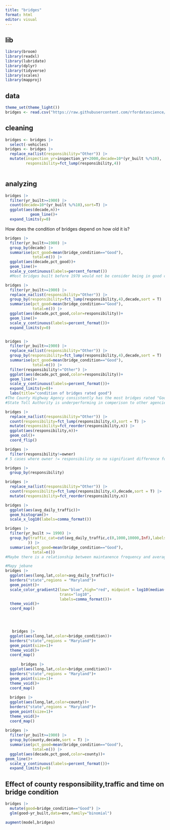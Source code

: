 ---
title: "bridges"
format: html
editor: visual
---

## lib

```{r}

library(broom)
library(readxl)
library(lubridate)
library(dplyr)
library(tidyverse)
library(scales)
library(mapproj)
```

## data

```{r}
theme_set(theme_light())
bridges <- read.csv("https://raw.githubusercontent.com/rfordatascience/tidytuesday/master/data/2018/2018-11-27/baltimore_bridges.csv")
```

## cleaning

```{r}
bridges <- bridges |> 
  select(-vehicles)
bridges <- bridges |>
  replace_na(list(responsibility="Other")) |>
  mutate(inspection_yr=inspection_yr+2000,decade=10*(yr_built %/%10),
         responsibility=fct_lump(responsibility,4))
  
```

## analyzing

```{r}
bridges |> 
  filter(yr_built>=1900) |> 
  count(decade=10*(yr_built %/%10),sort=T) |> 
  ggplot(aes(decade,n))+
           geom_line()+
  expand_limits(y=0)
```

How does the condition of bridges depend on how old it is?

```{r}
bridges |> 
  filter(yr_built>=1900) |> 
  group_by(decade) |> 
  summarise(pct_good=mean(bridge_condition=="Good"),
            total=n()) |> 
  ggplot(aes(decade,pct_good))+
  geom_line()+
  scale_y_continuous(labels=percent_format())
  #Most bridges built before 1970 would not be consider being in good condition and it doesnt matter how long before 1970 they were built. Vast majority of bridges built since 2000 are in good condition.

bridges |> 
  filter(yr_built>=1900) |> 
  replace_na(list(responsibility="Other")) |> 
  group_by(responsibility=fct_lump(responsibility,4),decade,sort = T) |>
  summarise(pct_good=mean(bridge_condition=="Good"),
            total=n()) |> 
  ggplot(aes(decade,pct_good,color=responsibility))+
  geom_line()+
  scale_y_continuous(labels=percent_format())+
  expand_limits(y=0)


bridges |> 
  filter(yr_built>=1900) |> 
  replace_na(list(responsibility="Other")) |> 
  group_by(responsibility=fct_lump(responsibility,4),decade,sort = T) |>
  summarise(pct_good=mean(bridge_condition=="Good"),
            total=n()) |> 
  filter(responsibility!="Other") |> 
  ggplot(aes(decade,pct_good,color=responsibility))+
  geom_line()+
  scale_y_continuous(labels=percent_format())+
  expand_limits(y=0)+
  labs(title="condition of bridges rated good")
#The County Highway Agency consistently has the most bridges rated "Good" from before 1970.
#State Toll Authority is underperforming in comperison to other agencies.
```

```{r}
bridges |>
  replace_na(list(responsibility="Other")) |> 
  count(responsibility=fct_lump(responsibility,4),sort = T) |> 
  mutate(responsibility=fct_reorder(responsibility,n)) |> 
  ggplot(aes(responsibility,n))+
  geom_col()+
  coord_flip()

bridges |> 
  filter(responsibility!=owner)
# 5 cases where owner != responsibility so no significant difference for our analysis

bridges |> 
  group_by(responsibility)

bridges |>
  replace_na(list(responsibility="Other")) |> 
  count(responsibility=fct_lump(responsibility,4),decade,sort = T) |> 
  mutate(responsibility=fct_reorder(responsibility,n))
```

```{r}
bridges |> 
  ggplot(aes(avg_daily_traffic))+
  geom_histogram()+
  scale_x_log10(labels=comma_format())
```

```{r}
bridges |> 
  filter(yr_built >= 1990) |> 
  group_by(traffic_cat=cut(avg_daily_traffic,c(0,1000,10000,Inf),labels=c("<1000","1000-10000","10000+"),
          )) |> 
  summarise(pct_good=mean(bridge_condition=="Good"),
            total=n())
#Maybe there is a relationship between maintanence frequency and average daily traffic. Bridges more popular tend to have more maintanence
```

```{r}
#Mapy jebane
bridges |> 
  ggplot(aes(long,lat,color=avg_daily_traffic))+
  borders("state",regions = "Maryland")+
  geom_point()+
  scale_color_gradient2(low="blue",high="red", midpoint = log10(median(bridges$avg_daily_traffic)),
                        trans="log10",
                        labels=comma_format())+
  theme_void()+
  coord_map()



   
   bridges |> 
  ggplot(aes(long,lat,color=bridge_condition))+
  borders("state",regions = "Maryland")+
  geom_point(size=1)+
  theme_void()+
  coord_map()
      
       bridges |> 
  ggplot(aes(long,lat,color=bridge_condition))+
  borders("state",regions = "Maryland")+
  geom_point(size=1)+
  theme_void()+
  coord_map()
       
  bridges |> 
  ggplot(aes(long,lat,color=county))+
  borders("state",regions = "Maryland")+
  geom_point(size=1)+
  theme_void()+
  coord_map()
  
bridges |> 
  filter(yr_built>=1900) |> 
  group_by(county,decade,sort = T) |>
  summarise(pct_good=mean(bridge_condition=="Good"),
            total=n()) |> 
  ggplot(aes(decade,pct_good,color=county))+
geom_line()+
  scale_y_continuous(labels=percent_format())+
  expand_limits(y=0)
```

## Effect of county responsibility,traffic and time on bridge condition

```{r}
bridges |>
  mutate(good=bridge_condition=="Good") |> 
  glm(good~yr_built,data=env,family="binomial")

augment(model,bridges)
```
